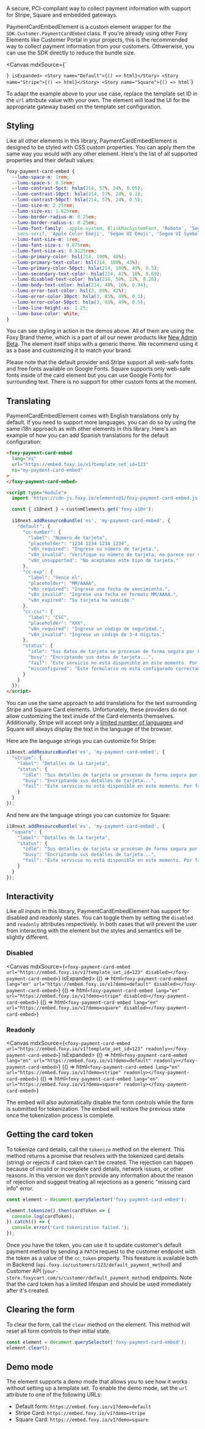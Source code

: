 
<Meta title="Other / PaymentCardEmbedElement" />

<Title>PaymentCardEmbedElement</Title>

<Subtitle>
  A secure, PCI-compliant way to collect payment information with support for Stripe, Square and embedded gateways.
</Subtitle>

PaymentCardEmbedElement is a custom element wrapper for the `SDK.Customer.PaymentCardEmbed` class. If you're already using other Foxy Elements like Customer Portal in your projects, this is the recommended way to collect payment information from your customers. Othwerwise, you can use the SDK directly to reduce the bundle size.

<Canvas mdxSource={`
<script type="module" src="https://cdn-js.foxy.io/elements@1/foxy-payment-card-embed.js"></script>
<foxy-payment-card-embed url="https://embed.foxy.io/v1?template_set_id=123"></foxy-payment-card-embed>
`} isExpanded>
  <Story name="Default">{() => html`<foxy-payment-card-embed lang="en" url="https://embed.foxy.io/v1?demo=default"></foxy-payment-card-embed>`}</Story>
  <Story name="Stripe">{() => html`<foxy-payment-card-embed lang="en" url="https://embed.foxy.io/v1?demo=stripe"></foxy-payment-card-embed>`}</Story>
  <Story name="Square">{() => html`<foxy-payment-card-embed lang="en" url="https://embed.foxy.io/v1?demo=square"></foxy-payment-card-embed>`}</Story>
</Canvas>

To adapt the example above to your use case, replace the template set ID in the `url` attribute value with your own. The element will load the UI for the appropriate gateway based on the template set configuration.

## Styling

Like all other elements in this library, PaymentCardEmbedElement is designed to be styled with CSS custom properties. You can apply them the same way you would with any other element. Here's the list of all supported properties and their default values:

```css
foxy-payment-card-embed {
  --lumo-space-m: 1rem;
  --lumo-space-s: 0.5rem;
  --lumo-contrast-5pct: hsla(214, 57%, 24%, 0.05);
  --lumo-contrast-10pct: hsla(214, 57%, 24%, 0.1);
  --lumo-contrast-50pct: hsla(214, 57%, 24%, 0.5);
  --lumo-size-m: 2.25rem;
  --lumo-size-xs: 1.625rem;
  --lumo-border-radius-m: 0.25em;
  --lumo-border-radius-s: 0.25em;
  --lumo-font-family: -apple-system, BlinkMacSystemFont, 'Roboto', 'Segoe UI', Helvetica, Arial,
    sans-serif, 'Apple Color Emoji', 'Segoe UI Emoji', 'Segoe UI Symbol';
  --lumo-font-size-m: 1rem;
  --lumo-font-size-s: 0.875rem;
  --lumo-font-size-xs: 0.8125rem;
  --lumo-primary-color: hsl(214, 100%, 48%);
  --lumo-primary-text-color: hsl(214, 100%, 43%);
  --lumo-primary-color-50pct: hsla(214, 100%, 49%, 0.5);
  --lumo-secondary-text-color: hsla(214, 42%, 18%, 0.69);
  --lumo-disabled-text-color: hsla(214, 50%, 22%, 0.26);
  --lumo-body-text-color: hsla(214, 40%, 16%, 0.94);
  --lumo-error-text-color: hsl(3, 89%, 42%);
  --lumo-error-color-10pct: hsla(3, 85%, 49%, 0.1);
  --lumo-error-color-50pct: hsla(3, 85%, 49%, 0.5);
  --lumo-line-height-xs: 1.25;
  --lumo-base-color: white;
}
```

You can see styling in action in the demos above. All of them are using the Foxy Brand theme, which is a part of all our newer products like [New Admin Beta](https://admin.foxy.io). The element itself ships with a generic theme. We recommend using it as a base and customizing it to match your brand.

Please note that the default provider and Stripe support all web-safe fonts and free fonts available on Google Fonts. Square supports only web-safe fonts inside of the card element but you can use Google Fonts for surrounding text. There is no support for other custom fonts at the moment.

## Translating

PaymentCardEmbedElement comes with English translations only by default. If you need to support more languages, you can do so by using the same i18n approach as with other elements in this library. Here's an example of how you can add Spanish translations for the default configuration:

```html
<foxy-payment-card-embed
  lang="es"
  url="https://embed.foxy.io/v1?template_set_id=123"
  ns="my-payment-card-embed"
>
</foxy-payment-card-embed>

<script type="module">
  import 'https://cdn-js.foxy.io/elements@1/foxy-payment-card-embed.js';

  const { i18next } = customElements.get('foxy-i18n');
  
  i18next.addResourceBundle('es', 'my-payment-card-embed', {
    "default": {
      "cc-number": {
        "label": "Número de tarjeta",
        "placeholder": "1234 1234 1234 1234",
        "v8n_required": "Ingrese su número de tarjeta.",
        "v8n_invalid": "Verifique su número de tarjeta, no parece ser válido.",
        "v8n_unsupported": "No aceptamos este tipo de tarjeta."
      },
      "cc-exp": {
        "label": "Vence el",
        "placeholder": "MM/AAAA",
        "v8n_required": "Ingrese una fecha de vencimiento.",
        "v8n_invalid": "Ingrese una fecha en formato MM/AAAA.",
        "v8n_expired": "Su tarjeta ha vencido."
      },
      "cc-csc": {
        "label": "CSC",
        "placeholder": "XXX",
        "v8n_required": "Ingrese un código de seguridad.",
        "v8n_invalid": "Ingrese un código de 3-4 dígitos."
      },
      "status": {
        "idle": "Sus datos de tarjeta se procesan de forma segura por Foxy.io. Visite https://foxy.io para obtener más información.",
        "busy": "Encriptando sus datos de tarjeta...",
        "fail": "Este servicio no está disponible en este momento. Por favor, inténtelo de nuevo más tarde.",
        "misconfigured": "Este formulario no está configurado correctamente. Si está viendo este mensaje como cliente, informe este problema al equipo de soporte de la tienda."
      }
    }
  });
</script>

```

You can use the same approach to add translations for the text surrounding Stripe and Square Card elements. Unfortunately, these providers do not allow customizing the text inside of the Card elements themselves. Additionally, Stripe will accept only a [limited number of languages](https://docs.stripe.com/js/appendix/supported_locales) and Square will always display the text in the language of the browser.

Here are the language strings you can customize for Stripe:

```js
i18next.addResourceBundle('es', 'my-payment-card-embed', {
  "stripe": {
    "label": "Detalles de la tarjeta",
    "status": {
      "idle": "Sus detalles de tarjeta se procesan de forma segura por Stripe. Visite https://stripe.com para obtener más información.",
      "busy": "Encriptando sus detalles de tarjeta...",
      "fail": "Este servicio no está disponible en este momento. Por favor, inténtelo de nuevo más tarde."
    }
  }
});
```

And here are the language strings you can customize for Square:

```js
i18next.addResourceBundle('es', 'my-payment-card-embed', {
  "square": {
    "label": "Detalles de la tarjeta",
    "status": {
      "idle": "Sus detalles de tarjeta se procesan de forma segura por Square. Visite https://squareup.com para obtener más información.",
      "busy": "Encriptando sus detalles de tarjeta...",
      "fail": "Este servicio no está disponible en este momento. Por favor, inténtelo de nuevo más tarde."
    }
  }
});
```

## Interactivity

Like all inputs in this library, PaymentCardEmbedElement has support for disabled and readonly states. You can toggle them by setting the `disabled` and `readonly` attributes respectively. In both cases that will prevent the user from interacting with the element but the styles and semantics will be slightly different.

### Disabled

<Canvas mdxSource={`<foxy-payment-card-embed url="https://embed.foxy.io/v1?template_set_id=123" disabled></foxy-payment-card-embed>`} isExpanded>
  <Story name="DefaultDisabled">{() => html`<foxy-payment-card-embed lang="en" url="https://embed.foxy.io/v1?demo=default" disabled></foxy-payment-card-embed>`}</Story>
  <Story name="StripeDisabled">{() => html`<foxy-payment-card-embed lang="en" url="https://embed.foxy.io/v1?demo=stripe" disabled></foxy-payment-card-embed>`}</Story>
  <Story name="SquareDisabled">{() => html`<foxy-payment-card-embed lang="en" url="https://embed.foxy.io/v1?demo=square" disabled></foxy-payment-card-embed>`}</Story>
</Canvas>

### Readonly

<Canvas mdxSource={`<foxy-payment-card-embed url="https://embed.foxy.io/v1?template_set_id=123" readonly></foxy-payment-card-embed>`} isExpanded>
  <Story name="DefaultReadonly">{() => html`<foxy-payment-card-embed lang="en" url="https://embed.foxy.io/v1?demo=default" readonly></foxy-payment-card-embed>`}</Story>
  <Story name="StripeReadonly">{() => html`<foxy-payment-card-embed lang="en" url="https://embed.foxy.io/v1?demo=stripe" readonly></foxy-payment-card-embed>`}</Story>
  <Story name="SquareReadonly">{() => html`<foxy-payment-card-embed lang="en" url="https://embed.foxy.io/v1?demo=square" readonly></foxy-payment-card-embed>`}</Story>
</Canvas>

The embed will also automatically disable the form controls while the form is submitted for tokenization. The embed will restore the previous state once the tokenization process is complete.

## Getting the card token

To tokenize card details, call the `tokenize` method on the element. This method returns a promise that resolves with the tokenized card details (string) or rejects if card token can't be created. The rejection can happen because of invalid or incomplete card details, network issues, or other reasons. In this version we don't provide any information about the reason of rejection and suggest treating all rejections as a generic "missing card info" error.

```js
const element = document.querySelector('foxy-payment-card-embed');

element.tokenize().then(cardToken => {
  console.log(cardToken);
}).catch(() => {
  console.error('Card tokenization failed.');
});
```

Once you have the token, you can use it to update customer's default payment method by sending a `PATCH` request to the customer endpoint with the token as a value of the `cc_token` property. This feeature is available both in Backend (`api.foxy.io/customers/123/default_payment_method`) and Customer API (`your-store.foxycart.com/s/customer/default_payment_method`) endpoints. Note that the card token has a limited lifespan and should be used immediately after it's created.

## Clearing the form

To clear the form, call the `clear` method on the element. This method will reset all form controls to their initial state.

```js
const element = document.querySelector('foxy-payment-card-embed');
element.clear();
```

## Demo mode

The element supports a demo mode that allows you to see how it works without setting up a template set. To enable the demo mode, set the `url` attribute to one of the following URLs:

- Default form: `https://embed.foxy.io/v1?demo=default`
- Stripe Card: `https://embed.foxy.io/v1?demo=stripe`
- Square Card: `https://embed.foxy.io/v1?demo=square`
